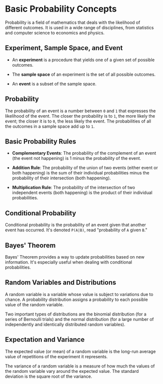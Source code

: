 # Basic Probability Concepts

Probability is a field of mathematics that deals with the likelihood of different outcomes. It is used in a wide range of disciplines, from statistics and computer science to economics and physics.

## Experiment, Sample Space, and Event

- An **experiment** is a procedure that yields one of a given set of possible outcomes.

- The **sample space** of an experiment is the set of all possible outcomes.

- An **event** is a subset of the sample space.

## Probability

The probability of an event is a number between `0` and `1` that expresses the likelihood of the event. The closer the probability is to `1`, the more likely the event; the closer it is to `0`, the less likely the event. The probabilities of all the outcomes in a sample space add up to `1`.

## Basic Probability Rules

- **Complementary Events**: The probability of the complement of an event (the event not happening) is 1 minus the probability of the event.

- **Addition Rule**: The probability of the union of two events (either event or both happening) is the sum of their individual probabilities minus the probability of their intersection (both happening).

- **Multiplication Rule**: The probability of the intersection of two independent events (both happening) is the product of their individual probabilities.

## Conditional Probability

Conditional probability is the probability of an event given that another event has occurred. It's denoted `P(A|B)`, read "probability of `A` given `B`."

## Bayes' Theorem

Bayes' Theorem provides a way to update probabilities based on new information. It's especially useful when dealing with conditional probabilities.

## Random Variables and Distributions

A random variable is a variable whose value is subject to variations due to chance. A probability distribution assigns a probability to each possible value of the random variable.

Two important types of distributions are the binomial distribution (for a series of Bernoulli trials) and the normal distribution (for a large number of independently and identically distributed random variables).

## Expectation and Variance

The expected value (or mean) of a random variable is the long-run average value of repetitions of the experiment it represents.

The variance of a random variable is a measure of how much the values of the random variable vary around the expected value. The standard deviation is the square root of the variance.

